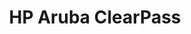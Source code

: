 ---
title: HP Aruba ClearPass
id: hp-aruba-clearpeass
description: ''
slug: /hp-aruba-clearpass 
keywords: 
 - faq
 - help
pagination_next: null
pagination_prev: null
last_update: 
   date: 03/29/2023
   author: Patricia McPhee
draft: false
doc_type: how-to
displayed_sidebar: secureWorkforceSidebar
---